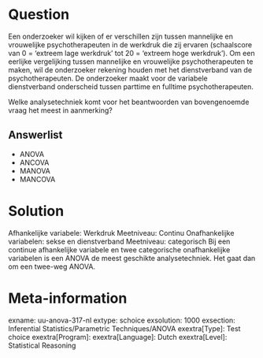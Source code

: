 Question
========
Een onderzoeker wil kijken of er verschillen zijn tussen mannelijke en vrouwelijke psychotherapeuten in de werkdruk die zij ervaren (schaalscore van 0 = ‘extreem lage werkdruk’ tot 20 = ‘extreem hoge werkdruk’). Om een eerlijke vergelijking tussen mannelijke en vrouwelijke psychotherapeuten te maken, wil de onderzoeker rekening houden met het dienstverband van de psychotherapeuten. De onderzoeker maakt voor de variabele dienstverband onderscheid tussen parttime en fulltime psychotherapeuten.

Welke analysetechniek komt voor het beantwoorden van bovengenoemde vraag het meest in aanmerking?

Answerlist
----------
* ANOVA
* ANCOVA
* MANOVA
* MANCOVA


Solution
========
Afhankelijke variabele: Werkdruk
Meetniveau: Continu
Onafhankelijke variabelen: sekse en dienstverband
Meetniveau: categorisch
Bij een continue afhankelijke variabele en twee categorische onafhankelijke variabelen is een ANOVA de meest geschikte analysetechniek. Het gaat dan om een twee-weg ANOVA.


Meta-information
================
exname: uu-anova-317-nl
extype: schoice
exsolution: 1000
exsection: Inferential Statistics/Parametric Techniques/ANOVA
exextra[Type]: Test choice
exextra[Program]: 
exextra[Language]: Dutch
exextra[Level]: Statistical Reasoning